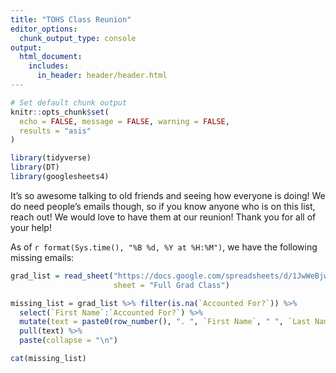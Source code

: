 ```yaml
---
title: "TOHS Class Reunion"
editor_options: 
  chunk_output_type: console
output:
  html_document:
    includes:
      in_header: header/header.html
---
```


```r
# Set default chunk output
knitr::opts_chunk$set(
  echo = FALSE, message = FALSE, warning = FALSE,
  results = "asis"
)
```

```r
library(tidyverse)
library(DT)
library(googlesheets4)
```

It's so awesome talking to old friends and seeing how everyone is doing! We do need people's emails though, so if you know anyone who is on this list, reach out! We would love to have them at our reunion! Thank you for all of your help!

As of `r format(Sys.time(), "%B %d, %Y at %H:%M")`, we have the following missing emails:



```r
grad_list = read_sheet("https://docs.google.com/spreadsheets/d/1JwWeBjwwQHzmGgh8HPuO_0pghzemC3ikpLx_pXlQvsI/edit#gid=1184195844",
                       sheet = "Full Grad Class")

missing_list = grad_list %>% filter(is.na(`Accounted For?`)) %>%
  select(`First Name`:`Accounted For?`) %>%
  mutate(text = paste0(row_number(), ". ", `First Name`, " ", `Last Name`)) %>%
  pull(text) %>% 
  paste(collapse = "\n")

cat(missing_list)

```